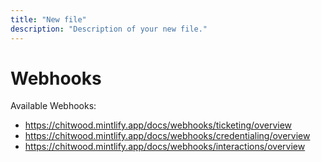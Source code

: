 ```yaml
---
title: "New file"
description: "Description of your new file."
---
```


# Webhooks

Available Webhooks:

- https://chitwood.mintlify.app/docs/webhooks/ticketing/overview
- https://chitwood.mintlify.app/docs/webhooks/credentialing/overview
- https://chitwood.mintlify.app/docs/webhooks/interactions/overview